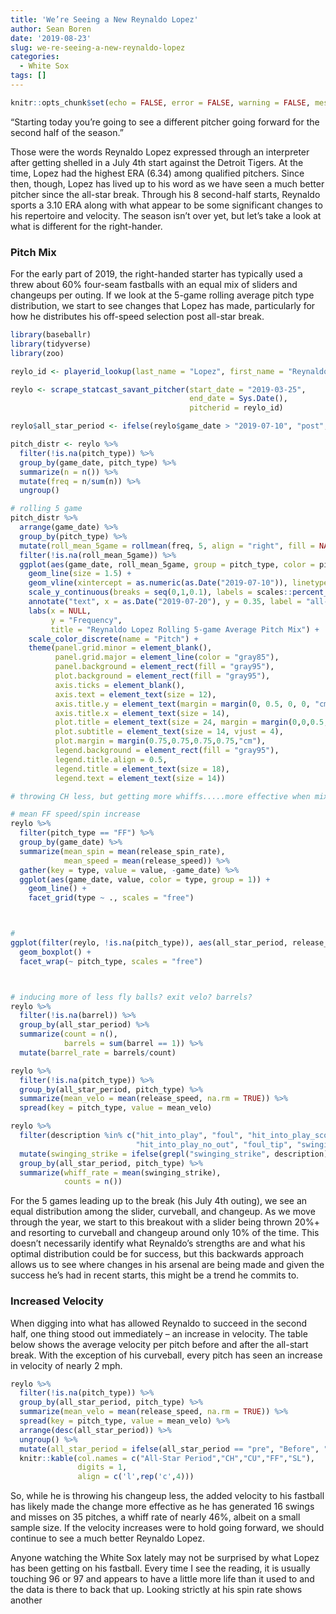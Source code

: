 ```yaml
---
title: 'We’re Seeing a New Reynaldo Lopez'
author: Sean Boren
date: '2019-08-23'
slug: we-re-seeing-a-new-reynaldo-lopez
categories:
  - White Sox
tags: []
---
```



```r
knitr::opts_chunk$set(echo = FALSE, error = FALSE, warning = FALSE, message = FALSE)
```

“Starting today you’re going to see a different pitcher going forward for the second half of the season.”

Those were the words Reynaldo Lopez expressed through an interpreter after getting shelled in a July 4th start against the Detroit Tigers. At the time, Lopez had the highest ERA (6.34) among qualified pitchers. Since then, though, Lopez has lived up to his word as we have seen a much better pitcher since the all-star break. Through his 8 second-half starts, Reynaldo sports a 3.10 ERA along with what appear to be some significant changes to his repertoire and velocity. The season isn’t over yet, but let’s take a look at what is different for the right-hander. 

### Pitch Mix

For the early part of 2019, the right-handed starter has typically used a threw about 60% four-seam fastballs with an equal mix of sliders and changeups per outing. If we look at the 5-game rolling average pitch type distribution, we start to see changes that Lopez has made, particularly for how he distributes his off-speed selection post all-star break. 

```r
library(baseballr)
library(tidyverse)
library(zoo)

reylo_id <- playerid_lookup(last_name = "Lopez", first_name = "Reynaldo")[["mlbam_id"]]

reylo <- scrape_statcast_savant_pitcher(start_date = "2019-03-25", 
                                        end_date = Sys.Date(), 
                                        pitcherid = reylo_id)

reylo$all_star_period <- ifelse(reylo$game_date > "2019-07-10", "post", "pre")
```

```r

pitch_distr <- reylo %>%
  filter(!is.na(pitch_type)) %>%
  group_by(game_date, pitch_type) %>%
  summarize(n = n()) %>%
  mutate(freq = n/sum(n)) %>%
  ungroup() 

# rolling 5 game
pitch_distr %>% 
  arrange(game_date) %>%
  group_by(pitch_type) %>%
  mutate(roll_mean_5game = rollmean(freq, 5, align = "right", fill = NA)) %>%
  filter(!is.na(roll_mean_5game)) %>%
  ggplot(aes(game_date, roll_mean_5game, group = pitch_type, color = pitch_type)) +
    geom_line(size = 1.5) +
    geom_vline(xintercept = as.numeric(as.Date("2019-07-10")), linetype = 3) +
    scale_y_continuous(breaks = seq(0,1,0.1), labels = scales::percent_format(accuracy = 2)) +
    annotate("text", x = as.Date("2019-07-20"), y = 0.35, label = "all-star game") +
    labs(x = NULL, 
         y = "Frequency", 
         title = "Reynaldo Lopez Rolling 5-game Average Pitch Mix") +
    scale_color_discrete(name = "Pitch") +
    theme(panel.grid.minor = element_blank(),
          panel.grid.major = element_line(color = "gray85"),
          panel.background = element_rect(fill = "gray95"),
          plot.background = element_rect(fill = "gray95"),
          axis.ticks = element_blank(),
          axis.text = element_text(size = 12),
          axis.title.y = element_text(margin = margin(0, 0.5, 0, 0, "cm"), size = 14), 
          axis.title.x = element_text(size = 14),
          plot.title = element_text(size = 24, margin = margin(0,0,0.5,0, "cm")),
          plot.subtitle = element_text(size = 14, vjust = 4),
          plot.margin = margin(0.75,0.75,0.75,0.75,"cm"),
          legend.background = element_rect(fill = "gray95"),
          legend.title.align = 0.5,
          legend.title = element_text(size = 18),
          legend.text = element_text(size = 14)) 
```







```r
# throwing CH less, but getting more whiffs.....more effective when mixing slider more often? 

# mean FF speed/spin increase
reylo %>% 
  filter(pitch_type == "FF") %>% 
  group_by(game_date) %>% 
  summarize(mean_spin = mean(release_spin_rate), 
            mean_speed = mean(release_speed)) %>% 
  gather(key = type, value = value, -game_date) %>% 
  ggplot(aes(game_date, value, color = type, group = 1)) + 
    geom_line() + 
    facet_grid(type ~ ., scales = "free")



# 
ggplot(filter(reylo, !is.na(pitch_type)), aes(all_star_period, release_speed)) +
  geom_boxplot() + 
  facet_wrap(~ pitch_type, scales = "free")



# inducing more of less fly balls? exit velo? barrels? 
reylo %>%
  filter(!is.na(barrel)) %>%
  group_by(all_star_period) %>%
  summarize(count = n(),
            barrels = sum(barrel == 1)) %>%
  mutate(barrel_rate = barrels/count)

reylo %>%
  filter(!is.na(pitch_type)) %>%
  group_by(all_star_period, pitch_type) %>%
  summarize(mean_velo = mean(release_speed, na.rm = TRUE)) %>%
  spread(key = pitch_type, value = mean_velo)

reylo %>%
  filter(description %in% c("hit_into_play", "foul", "hit_into_play_score", "swinging_strike", 
                            "hit_into_play_no_out", "foul_tip", "swinging_strike_blocked", "foul_bunt")) %>%
  mutate(swinging_strike = ifelse(grepl("swinging_strike", description), 1, 0)) %>%
  group_by(all_star_period, pitch_type) %>%
  summarize(whiff_rate = mean(swinging_strike),
            counts = n())


```



For the 5 games leading up to the break (his July 4th outing), we see an equal distribution among the slider, curveball, and changeup. As we move through the year, we start to this breakout with a slider being thrown 20%+ and resorting to curveball and changeup around only 10% of the time. This doesn’t necessarily identify what Reynaldo’s strengths are and what his optimal distribution could be for success, but this backwards approach allows us to see where changes in his arsenal are being made and given the success he's had in recent starts, this might be a trend he commits to. 

### Increased Velocity

When digging into what has allowed Reynaldo to succeed in the second half, one thing stood out immediately – an increase in velocity. The table below shows the average velocity per pitch before and after the all-start break. With the exception of his curveball, every pitch has seen an increase in velocity of nearly 2 mph. 

```r
reylo %>%
  filter(!is.na(pitch_type)) %>%
  group_by(all_star_period, pitch_type) %>%
  summarize(mean_velo = mean(release_speed, na.rm = TRUE)) %>%
  spread(key = pitch_type, value = mean_velo) %>% 
  arrange(desc(all_star_period)) %>% 
  ungroup() %>% 
  mutate(all_star_period = ifelse(all_star_period == "pre", "Before", "After")) %>%
  knitr::kable(col.names = c("All-Star Period","CH","CU","FF","SL"),
               digits = 1,
               align = c('l',rep('c',4)))
```

So, while he is throwing his changeup less, the added velocity to his fastball has likely made the change more effective as he has generated 16 swings and misses on 35 pitches, a whiff rate of nearly 46%, albeit on a small sample size. If the velocity increases were to hold going forward, we should continue to see a much better Reynaldo Lopez. 

Anyone watching the White Sox lately may not be surprised by what Lopez has been getting on his fastball. Every time I see the reading, it is usually touching 96 or 97 and appears to have a little more life than it used to and the data is there to back that up. Looking strictly at his spin rate shows another 


